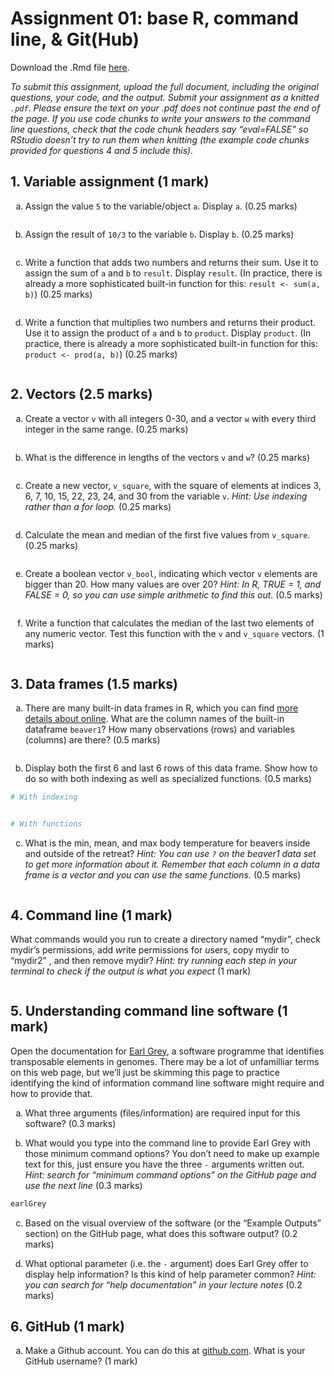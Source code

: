 # Assignment 01: base R, command line, & Git(Hub) {-}

Download the .Rmd file <a href="assignments/assignment-01.Rmd" download> here</a>.

*To submit this assignment, upload the full document, including the original questions, your code, and the output. Submit your assignment as a knitted `.pdf`. Please ensure the text on your .pdf does not continue past the end of the page. If you use code chunks to write your answers to the command line questions, check that the code chunk headers say "eval=FALSE" so RStudio doesn't try to run them when knitting (the example code chunks provided for questions 4 and 5 include this).*

## 1.  Variable assignment (1 mark)

a.  Assign the value `5` to the variable/object `a`. Display `a`. (0.25 marks)
        
```r
```

b.  Assign the result of `10/3` to the variable `b`. Display `b`. (0.25 marks)

```r
```

c.  Write a function that adds two numbers and returns their sum. Use it to assign the sum of `a` and `b` to `result`. Display `result`. (In practice, there is already a more sophisticated built-in function for this: `result <- sum(a, b)`) (0.25 marks)

```r
```

d.  Write a function that multiplies two numbers and returns their product. Use it to assign the product of `a` and `b` to `product`. Display `product`. (In practice, there is already a more sophisticated built-in function for this: `product <- prod(a, b)`) (0.25 marks)

```r
```

## 2.  Vectors (2.5 marks)

a.  Create a vector `v` with all integers 0-30, and a vector `w` with every third integer in the same range. (0.25 marks)
        
```r
```

b.  What is the difference in lengths of the vectors `v` and `w`? (0.25 marks)

```r
```

c.  Create a new vector, `v_square`, with the square of elements at indices 3, 6, 7, 10, 15, 22, 23, 24, and 30 from the variable `v`. *Hint: Use indexing rather than a for loop.* (0.25 marks)

```r
```

d.  Calculate the mean and median of the first five values from `v_square`. (0.25 marks)

```r
```

e.  Create a boolean vector `v_bool`, indicating which vector `v` elements are bigger than 20. How many values are over 20? *Hint: In R, TRUE = 1, and FALSE = 0, so you can use simple arithmetic to find this out.* (0.5 marks)

```r
```

f.  Write a function that calculates the median of the last two elements of any numeric vector. Test this function with the `v` and `v_square` vectors. (1 marks)

```r
```

## 3.  Data frames (1.5 marks)

a.  There are many built-in data frames in R, which you can find [more details about online](https://stat.ethz.ch/R-manual/R-devel/library/datasets/html/00Index.html). What are the column names of the built-in dataframe `beaver1`? How many observations (rows) and variables (columns) are there? (0.5 marks)

```r
```


b.  Display both the first 6 and last 6 rows of this data frame. Show how to do so with both indexing as well as specialized functions. (0.5 marks)

```r
# With indexing


# With functions

```


c.  What is the min, mean, and max body temperature for beavers inside and outside of the retreat? *Hint: You can use `?` on the beaver1 data set to get more information about it. Remember that each column in a data frame is a vector and you can use the same functions.* (0.5 marks)

```r
```


## 4.  Command line (1 mark)

What commands would you run to create a directory named "mydir", check mydir's permissions, add *w*rite permissions for *u*sers, copy mydir to "mydir2" , and then remove mydir? *Hint: try running each step in your terminal to check if the output is what you expect* (1 mark)

```bash
```

## 5. Understanding command line software (1 mark)

Open the documentation for [Earl Grey](https://github.com/TobyBaril/EarlGrey), a software programme that identifies transposable elements in genomes. There may be a lot of unfamilliar terms on this web page, but we'll just be skimming this page to practice identifying the kind of information command line software might require and how to provide that.

a. What three arguments (files/information) are required input for this software? (0.3 marks)

b. What would you type into the command line to provide Earl Grey with those minimum command options? You don't need to make up example text for this, just ensure you have the three `-` arguments written out. *Hint: search for "minimum command options" on the GitHub page and use the next line* (0.3 marks)

```bash
earlGrey
```

c. Based on the visual overview of the software (or the "Example Outputs" section) on the GitHub page, what does this software output? (0.2 marks)

d. What optional parameter (i.e. the `-` argument) does Earl Grey offer to display help information? Is this kind of help parameter common? *Hint: you can search for "help documentation" in your lecture notes* (0.2 marks)

## 6.  GitHub (1 mark)

a. Make a Github account. You can do this at [github.com](github.com). What is your GitHub username? (1 mark)